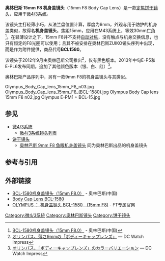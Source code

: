 {{Infobox photographic lens
| name         = Olympus 15mm F8 Body Cap
| image        = [[File:Olympus_Body_Cap_lens_15mm_F8_n01.jpg|240px]]
| maker        = [[奥林巴斯|奥林巴斯]]
| type         = 机身盖定焦镜头
| feat-is      = 
| feat-usm     = 
| feat-sbf     = 
| feat-macro   = 
| application  = 
| flength      = 15mm
| flength-eq   = 30mm
| fov          = 
| aperture     = {{f/}}8 不可变
| groups       = 3
| elements     = 3
| diaphragm    = 1 圆形光圈
| close-dist   = 0.3m 
| max-mag      = 0.06
| weight       = 22g
| max-diameter = 56mm 
| max-length   = 9mm 
| filter       = N/A
| hood         = 
| case         = 
| av-horiz     = 
| av-vert      = 
| av-diag      = 72°
| start        = 2012
| msrp         =
}}
'''奥林巴斯 15mm F8 机身盖镜头'''（15mm F8 Body Cap Lens）是一款[[定焦镜头|定焦]][[饼干镜头|饼干镜头]]，应用于[[微4/3系统|微4/3系统]]。

该镜头主打轻薄小巧，从法兰盘位置计算，厚度为9mm，外观与用于防护的机身盖类似，故得名'''机身盖镜头'''。焦距15mm，应用在M43系统上，等效30mm[[广角镜头|广角]]<ref>[http://olympus-imaging.cn/product/dslr/mlens/bcl1580/index.html BCL-1580机身盖镜头（15mm F8.0）] {{Wayback|url=http://olympus-imaging.cn/product/dslr/mlens/bcl1580/index.html |date=20200223035648 }} - 奥林巴斯(中国)</ref>。在轻薄设计之下，15mm F8并不支持[[自动对焦|自动对焦]]，没有触点与机身交换信息，也只有恒定的F8光圈可以使用；且其不被安排在奥林巴斯ZUIKO镜头序列中出现，而是作为附件提供，商品代号'''BCL1580'''。

该镜头于2012年9月由[[奥林巴斯|奥林巴斯]]公司推出<ref>[http://dc.watch.impress.co.jp/docs/news/20120917_560329.html オリンパス、薄さ9mmの「ボディーキャップレンズ」] {{Wayback|url=http://dc.watch.impress.co.jp/docs/news/20120917_560329.html |date=20160524010521 }} — DC Watch Impress{{ja}}</ref>，仅有黑色版本。2013年中旬E-P5和E-PL6发布同期，追加了其他颜色版本（银、白、红）<ref>[http://dc.watch.impress.co.jp/docs/news/20130510_598861.html オリンパス、「ボディーキャップレンズ」のカラーバリエーション] {{Wayback|url=http://dc.watch.impress.co.jp/docs/news/20130510_598861.html |date=20160512074611 }} — DC Watch Impress{{ja}}</ref>。

奥林巴斯产品序列中，另有一款9mm F8的机身盖镜头与其类似。

<gallery mode="packed">
Olympus_Body_Cap_lens_15mm_F8_n03.jpg
Olympus_Body_Cap_lens_15mm_F8_(BCL-1580).jpg
Olympus Body Cap lens 15mm F8 n02.jpg
Olympus E-PM1 + BCL-15.jpg
</gallery>
==参见==
*[[微4/3系統|微4/3系統]]
**[[微4/3系统镜头列表|微4/3系统镜头列表]]
*[[饼干镜头|饼干镜头]]
**[[奥林巴斯_9mm_F8_鱼眼机身盖镜头|奥林巴斯 9mm F8 鱼眼机身盖镜头]] 同为奥林巴斯出品的机身盖镜头
==参考与引用==
{{reflist|2}}
==外部链接==
*[http://olympus-imaging.cn/product/dslr/mlens/bcl1580/index.html BCL-1580机身盖镜头（15mm F8.0）] {{Wayback|url=http://olympus-imaging.cn/product/dslr/mlens/bcl1580/index.html |date=20200223035648 }} - 奥林巴斯(中国)
*[http://asia.olympus-imaging.com/product/dslr/mlens/bcl1580/index.html Body Cap Lens BCL-1580] {{Wayback|url=http://asia.olympus-imaging.com/product/dslr/mlens/bcl1580/index.html |date=20201201141309 }}{{en}}
*[http://www.four-thirds.org/cn/microft/accessories.html#i_bcl_1580_olympus OLYMPUS ： 机身盖镜头 BCL-1580　(15mm F8)] {{Wayback|url=http://www.four-thirds.org/cn/microft/accessories.html#i_bcl_1580_olympus |date=20180613011756 }} - FT专属官网

[[Category:微4/3系統|Category:微4/3系統]]
[[Category:奥林巴斯镜头|Category:奥林巴斯镜头]]
[[Category:饼干镜头|Category:饼干镜头]]
